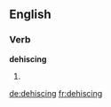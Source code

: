 
==English==

===Verb===
'''dehiscing'''

# {{present participle of|[[dehisce]]}}

[[de:dehiscing]]
[[fr:dehiscing]]